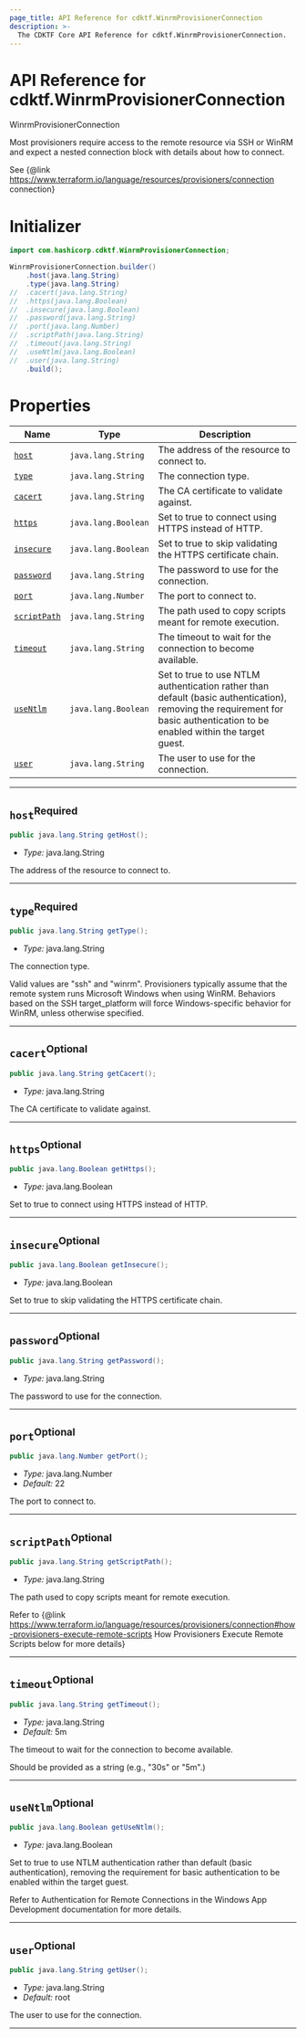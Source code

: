 ```yaml
---
page_title: API Reference for cdktf.WinrmProvisionerConnection
description: >-
  The CDKTF Core API Reference for cdktf.WinrmProvisionerConnection.
---
```


<!-- This file is generated through yarn generate-docs -->

# API Reference for cdktf.WinrmProvisionerConnection

   WinrmProvisionerConnection <a name="WinrmProvisionerConnection" id="cdktf.WinrmProvisionerConnection"></a>
  
  Most provisioners require access to the remote resource via SSH or WinRM and expect a nested connection block with details about how to connect.
  
  See {@link https://www.terraform.io/language/resources/provisioners/connection connection}
  
  # Initializer <a name="Initializer" id="cdktf.WinrmProvisionerConnection.Initializer"></a>
  
  ```java
  import com.hashicorp.cdktf.WinrmProvisionerConnection;
  
  WinrmProvisionerConnection.builder()
      .host(java.lang.String)
      .type(java.lang.String)
  //  .cacert(java.lang.String)
  //  .https(java.lang.Boolean)
  //  .insecure(java.lang.Boolean)
  //  .password(java.lang.String)
  //  .port(java.lang.Number)
  //  .scriptPath(java.lang.String)
  //  .timeout(java.lang.String)
  //  .useNtlm(java.lang.Boolean)
  //  .user(java.lang.String)
      .build();
  ```
  
  # Properties <a name="Properties" id="Properties"></a>
  
  | **Name** | **Type** | **Description** |
  | --- | --- | --- |
  | <code><a href="#cdktf.WinrmProvisionerConnection.property.host">host</a></code> | <code>java.lang.String</code> | The address of the resource to connect to. |
  | <code><a href="#cdktf.WinrmProvisionerConnection.property.type">type</a></code> | <code>java.lang.String</code> | The connection type. |
  | <code><a href="#cdktf.WinrmProvisionerConnection.property.cacert">cacert</a></code> | <code>java.lang.String</code> | The CA certificate to validate against. |
  | <code><a href="#cdktf.WinrmProvisionerConnection.property.https">https</a></code> | <code>java.lang.Boolean</code> | Set to true to connect using HTTPS instead of HTTP. |
  | <code><a href="#cdktf.WinrmProvisionerConnection.property.insecure">insecure</a></code> | <code>java.lang.Boolean</code> | Set to true to skip validating the HTTPS certificate chain. |
  | <code><a href="#cdktf.WinrmProvisionerConnection.property.password">password</a></code> | <code>java.lang.String</code> | The password to use for the connection. |
  | <code><a href="#cdktf.WinrmProvisionerConnection.property.port">port</a></code> | <code>java.lang.Number</code> | The port to connect to. |
  | <code><a href="#cdktf.WinrmProvisionerConnection.property.scriptPath">scriptPath</a></code> | <code>java.lang.String</code> | The path used to copy scripts meant for remote execution. |
  | <code><a href="#cdktf.WinrmProvisionerConnection.property.timeout">timeout</a></code> | <code>java.lang.String</code> | The timeout to wait for the connection to become available. |
  | <code><a href="#cdktf.WinrmProvisionerConnection.property.useNtlm">useNtlm</a></code> | <code>java.lang.Boolean</code> | Set to true to use NTLM authentication rather than default (basic authentication), removing the requirement for basic authentication to be enabled within the target guest. |
  | <code><a href="#cdktf.WinrmProvisionerConnection.property.user">user</a></code> | <code>java.lang.String</code> | The user to use for the connection. |
  
  ---
  
  ## `host`<sup>Required</sup> <a name="host" id="cdktf.WinrmProvisionerConnection.property.host"></a>
  
  ```java
  public java.lang.String getHost();
  ```
  
  - *Type:* java.lang.String
  
  The address of the resource to connect to.
  
  ---
  
  ## `type`<sup>Required</sup> <a name="type" id="cdktf.WinrmProvisionerConnection.property.type"></a>
  
  ```java
  public java.lang.String getType();
  ```
  
  - *Type:* java.lang.String
  
  The connection type.
  
  Valid values are "ssh" and "winrm".
  Provisioners typically assume that the remote system runs Microsoft Windows when using WinRM.
  Behaviors based on the SSH target_platform will force Windows-specific behavior for WinRM, unless otherwise specified.
  
  ---
  
  ## `cacert`<sup>Optional</sup> <a name="cacert" id="cdktf.WinrmProvisionerConnection.property.cacert"></a>
  
  ```java
  public java.lang.String getCacert();
  ```
  
  - *Type:* java.lang.String
  
  The CA certificate to validate against.
  
  ---
  
  ## `https`<sup>Optional</sup> <a name="https" id="cdktf.WinrmProvisionerConnection.property.https"></a>
  
  ```java
  public java.lang.Boolean getHttps();
  ```
  
  - *Type:* java.lang.Boolean
  
  Set to true to connect using HTTPS instead of HTTP.
  
  ---
  
  ## `insecure`<sup>Optional</sup> <a name="insecure" id="cdktf.WinrmProvisionerConnection.property.insecure"></a>
  
  ```java
  public java.lang.Boolean getInsecure();
  ```
  
  - *Type:* java.lang.Boolean
  
  Set to true to skip validating the HTTPS certificate chain.
  
  ---
  
  ## `password`<sup>Optional</sup> <a name="password" id="cdktf.WinrmProvisionerConnection.property.password"></a>
  
  ```java
  public java.lang.String getPassword();
  ```
  
  - *Type:* java.lang.String
  
  The password to use for the connection.
  
  ---
  
  ## `port`<sup>Optional</sup> <a name="port" id="cdktf.WinrmProvisionerConnection.property.port"></a>
  
  ```java
  public java.lang.Number getPort();
  ```
  
  - *Type:* java.lang.Number
  - *Default:* 22
  
  The port to connect to.
  
  ---
  
  ## `scriptPath`<sup>Optional</sup> <a name="scriptPath" id="cdktf.WinrmProvisionerConnection.property.scriptPath"></a>
  
  ```java
  public java.lang.String getScriptPath();
  ```
  
  - *Type:* java.lang.String
  
  The path used to copy scripts meant for remote execution.
  
  Refer to {@link https://www.terraform.io/language/resources/provisioners/connection#how-provisioners-execute-remote-scripts How Provisioners Execute Remote Scripts below for more details}
  
  ---
  
  ## `timeout`<sup>Optional</sup> <a name="timeout" id="cdktf.WinrmProvisionerConnection.property.timeout"></a>
  
  ```java
  public java.lang.String getTimeout();
  ```
  
  - *Type:* java.lang.String
  - *Default:* 5m
  
  The timeout to wait for the connection to become available.
  
  Should be provided as a string (e.g., "30s" or "5m".)
  
  ---
  
  ## `useNtlm`<sup>Optional</sup> <a name="useNtlm" id="cdktf.WinrmProvisionerConnection.property.useNtlm"></a>
  
  ```java
  public java.lang.Boolean getUseNtlm();
  ```
  
  - *Type:* java.lang.Boolean
  
  Set to true to use NTLM authentication rather than default (basic authentication), removing the requirement for basic authentication to be enabled within the target guest.
  
  Refer to Authentication for Remote Connections in the Windows App Development documentation for more details.
  
  ---
  
  ## `user`<sup>Optional</sup> <a name="user" id="cdktf.WinrmProvisionerConnection.property.user"></a>
  
  ```java
  public java.lang.String getUser();
  ```
  
  - *Type:* java.lang.String
  - *Default:* root
  
  The user to use for the connection.
  
  ---
  
